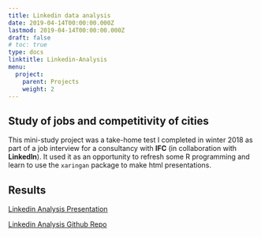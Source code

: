 ```yaml
---
title: Linkedin data analysis 
date: 2019-04-14T00:00:00.000Z
lastmod: 2019-04-14T00:00:00.000Z
draft: false
# toc: true
type: docs
linktitle: Linkedin-Analysis
menu:
  project:
    parent: Projects
    weight: 2
---
```


## Study of jobs and competitivity of cities

This mini-study project was a take-home test I completed in winter 2018 as part of a job interview for a consultancy with **IFC** (in collaboration with **LinkedIn**). It used it as an opportunity to refresh some R programming and learn to use the `xaringan` package to make html presentations.

## Results

[Linkedin Analysis Presentation](https://lulliter.github.io/Linkedin/slides/Linkedin-Pres-LMM.html#1)

[Linkedin Analysis Github Repo](https://github.com/Lulliter/Linkedin)


 
